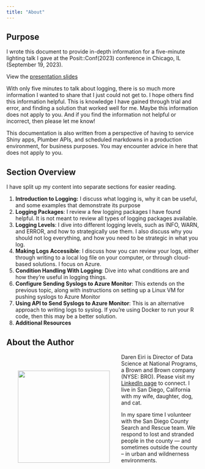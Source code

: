 ```yaml
---
title: "About"
---
```


## Purpose

I wrote this document to provide in-depth information for a five-minute lighting talk I gave at the Posit::Conf(2023) conference in Chicago, IL (September 19, 2023).

View the [presentation slides](EiriPositConfTalk-Logging.pdf)

With only five minutes to talk about logging, there is so much more information I wanted to share that I just could not get to. I hope others find this information helpful. This is knowledge I have gained through trial and error, and finding a solution that worked well for me. Maybe this information does not apply to you. And if you find the information not helpful or incorrect, then please let me know!

This documentation is also written from a perspective of having to service Shiny apps, Plumber APIs, and scheduled markdowns in a production environment, for business purposes. You may encounter advice in here that does not apply to you. 

## Section Overview

I have split up my content into separate sections for easier reading.

1.  **Introduction to Logging:** I discuss what logging is, why it can be useful, and some examples that demonstrate its purpose
1.  **Logging Packages**: I review a few logging packages I have found helpful. It is not meant to review all types of logging packages available.
1.  **Logging Levels**: I dive into different logging levels, such as INFO, WARN, and ERROR, and how to strategically use them. I also discuss why you should not log everything, and how you need to be strategic in what you log.
1.  **Making Logs Accessible**: I discuss how you can review your logs, either through writing to a local log file on your computer, or through cloud-based solutions. I focus on Azure.
1.  **Condition Handling With Logging**: Dive into what conditions are and how they're useful in logging things.
1.  **Configure Sending Syslogs to Azure Monitor**: This extends on the previous topic, along with instructions on setting up a Linux VM for pushing syslogs to Azure Monitor
1.  **Using API to Send Syslogs to Azure Monitor**: This is an alternative approach to writing logs to syslog. If you're using Docker to run your R code, then this may be a better solution.
1.  **Additional Resources**

## About the Author

<div>

<div style="float: left; position: relative; top: 0px; padding: 30px;">
![](source_files/images/daren-01.jpg){fig-align="left" width="240"}
</div>

Daren Eiri is Director of Data Science at National Programs, a Brown and Brown company (NYSE: BRO). Please visit my [LinkedIn page](https://www.linkedin.com/in/dareneiri/) to connect. I live in San Diego, California with my wife, daughter, dog, and cat.

In my spare time I volunteer with the San Diego County Search and Rescue team. We respond to lost and stranded people in the county --- and sometimes outside the county -- in urban and wildnerness environments.

</div>
